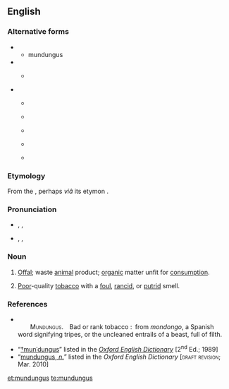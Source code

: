 ==English==

===Alternative forms===
{{rel-top|Variant spellings}}
* {{forms|α|1|resembling a singular noun of the [[Appendix:Latin second declension|Latin second declension]]}}
** mundungus {{defdate|17ᵗʰ C. onward}}
* {{forms|β|1|with an ending resembling its Spanish etymon}}
** {{l|en|mundungo}} {{defdate|17ᵗʰ–20ᵗʰ CC.}}
{{rel-mid}}
* {{forms|γ|5|''{{l|en|plurale tantum|pluralia tantum}}''}}
** {{l|en|mondongas}} {{defdate|17ᵗʰ C.}}
** {{l|en|mundungas}} {{defdate|17ᵗʰ C.}}
** {{l|en|mundungoes}} {{defdate|17ᵗʰ C.}}
** {{l|en|mundungo's|mundungo’s}} {{defdate|17ᵗʰ C.}}
** {{l|en|mundungos}} {{defdate|17ᵗʰ C.}}
{{rel-bottom|note=The {{polytonic|γ}} forms are ''pluralia tantum'', with implied singular senses. The {{polytonic|α}} form is a remodelling of the {{polytonic|β}} form on the pattern of masculine nouns from Latin’s second declension.}}

===Etymology===
From the {{etyl|es|en}} {{term|mondongo||tripe”, “entrails|lang=es}}, perhaps ''viâ'' its {{etyl|en|-}} etymon {{term|mondongo|lang=en}}.

===Pronunciation===
* {{a|RP}} {{enPR|mŭndŭngʹgəs}}, {{IPA|/mʌnˈdʌŋɡəs/}}, {{SAMPA|/mVn"dVNg@s/}}
* {{a|US}} {{enPR|mən'dəngʹgəs}}, {{IPA|/ˌmənˈdəŋɡəs/}}, {{SAMPA|/%m@n"d@Ng@s/}}

===Noun===
{{en-noun|-}}

# {{obsolete}} [[offal|Offal]]; waste [[animal]] product; [[organic]] matter unfit for [[consumption]].
# {{archaic}} [[poor|Poor]]-quality [[tobacco]] with a [[foul]], [[rancid]], or [[putrid]] smell.

===References===
* {{R:1811 Vulgar Tongue}}<br/>  <span style="font-variant:small-caps">Mundungus.</span> Bad or rank tobacco : from ''mondongo'', a Spanish word signifying tripes, or the uncleaned entrails of a beast, full of filth.
* “<span class="plainlinks">[http://ed2.oed.com/cgi/display/00153633 †munˈdungus]</span>” listed in the ''[[w:Oxford English Dictionary|Oxford English Dictionary]]'' [2<sup>nd</sup> Ed.; 1989]
* “<span class="plainlinks">[http://dictionary.oed.com/cgi/entry/00318586 mundungus, ''n.'']</span>” listed in the ''Oxford English Dictionary'' [<span style="font-variant:small-caps">draft revision</span>; Mar. 2010]

[[et:mundungus]]
[[te:mundungus]]